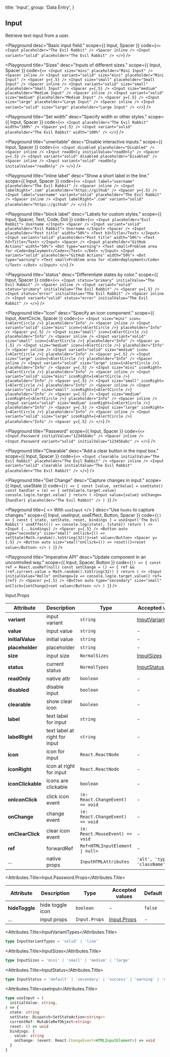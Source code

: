 
  title: 'Input',
  group: 'Data Entry',
}

## Input

Retrieve text input from a user.

<Playground
  desc="Basic input field."
  scope={{ Input, Spacer }}
  code={`
<>
  <Input placeholder="The Evil Rabbit" />
  <Spacer inline />
  <Input variant="solid" placeholder="The Evil Rabbit" />
</>
`}
/>

<Playground
  title="Sizes"
  desc="Inputs of different sizes."
  scope={{ Input, Spacer }}
  code={`
<>
  <Input size="mini" placeholder="Mini Input" />
  <Spacer inline />
  <Input variant="solid" size="mini" placeholder="Mini Input" />
  <Spacer y={.5} />
  <Input size="small" placeholder="Small Input" />
  <Spacer inline />
  <Input variant="solid" size="small" placeholder="Small Input" />
  <Spacer y={.5} />
  <Input size="medium" placeholder="Medium Input" />
  <Spacer inline />
  <Input variant="solid" size="medium" placeholder="Medium Input" />
  <Spacer y={.5} />
  <Input size="large" placeholder="Large Input" />
  <Spacer inline />
  <Input variant="solid" size="large" placeholder="Large Input" />
</>
`}
/>

<Playground
  title="Set width"
  desc="Specify width or other styles."
  scope={{ Input, Spacer }}
  code={`
<>
  <Input placeholder="The Evil Rabbit" width="100%" /> <Spacer y={.5} />
  <Input variant="solid" placeholder="The Evil Rabbit" width="100%" />
</>
`}
/>

<Playground
  title="unwritable"
  desc="Disable interactive inputs."
  scope={{ Input, Spacer }}
  code={`
<>
  <Input disabled placeholder="Disabled" />
  <Spacer inline />
  <Input readOnly initialValue="readOnly" />
  <Spacer y={.5} />
  <Input variant="solid" disabled placeholder="Disabled" />
  <Spacer inline />
  <Input variant="solid" readOnly initialValue="readOnly" />
</>
`}
/>

<Playground
  title="inline label"
  desc="Show a short label in the line."
  scope={{ Input, Spacer }}
  code={`
<>
  <Input label="username" placeholder="The Evil Rabbit" />
  <Spacer inline />
  <Input labelRight=".com" placeholder="https://github" />
  <Spacer y={.5} />
  <Input label="username" variant="solid" placeholder="The Evil Rabbit" />
  <Spacer inline />
  <Input labelRight=".com" variant="solid" placeholder="https://github" />
</>
`}
/>

<Playground
  title="block label"
  desc="Labels for custom styles."
  scope={{ Input, Spacer, Text, Code, Dot }}
  code={`
<>
  <Input placeholder="Evil Rabbit">
    Username
  </Input>
  <Spacer />
  <Input variant="solid" placeholder="Evil Rabbit">
    Username
  </Input>
  <Spacer />
  <Input placeholder="Post title" width="50%">
    <Text h3>Title</Text>
  </Input>
  <Input variant="solid" placeholder="Post title" width="50%">
    <Text h3>Title</Text>
  </Input>
  <Spacer />
  <Input placeholder="GitHub Actions" width="50%">
    <Dot type="warning">
      <Text small>Problem area for <Code>deployment</Code></Text>
    </Dot>
  </Input>
  <Input variant="solid" placeholder="GitHub Actions" width="50%">
    <Dot type="warning">
      <Text small>Problem area for <Code>deployment</Code></Text>
    </Dot>
  </Input>
</>
`}
/>

<Playground
  title="status"
  desc="Differentiate states by color."
  scope={{ Input, Spacer }}
  code={`
<>
  <Input status="primary" initialValue="The Evil Rabbit" />
  <Spacer inline />
  <Input variant="solid" status="primary" initialValue="The Evil Rabbit" />
  <Spacer y={.5} />
  <Input status="error" initialValue="The Evil Rabbit" />
  <Spacer inline />
  <Input variant="solid" status="error" initialValue="The Evil Rabbit" />
</>
`}
/>

<Playground
  title="Icon"
  desc="Specify an icon component."
  scope={{ Input, AlertCircle, Spacer }}
  code={`
<>
  <Input size="mini" icon={<AlertCircle />} placeholder="Info" />
  <Spacer inline />
  <Input variant="solid" size="mini" icon={<AlertCircle />} placeholder="Info" />
  <Spacer y={.5} />
  <Input size="small" icon={<AlertCircle />} placeholder="Info" />
  <Spacer inline />
  <Input variant="solid" size="small" icon={<AlertCircle />} placeholder="Info" />
  <Spacer y={.5} />
  <Input size="medium" icon={<AlertCircle />} placeholder="Info" />
  <Spacer inline />
  <Input variant="solid" size="medium" icon={<AlertCircle />} placeholder="Info" />
  <Spacer y={.5} />
  <Input size="large" icon={<AlertCircle />} placeholder="Info" />
  <Spacer inline />
  <Input variant="solid" size="large" icon={<AlertCircle />} placeholder="Info" />
  <Spacer y={.5} />
  <Input size="mini" iconRight={<AlertCircle />} placeholder="Info" />
  <Spacer inline />
  <Input variant="solid" size="mini" iconRight={<AlertCircle />} placeholder="Info" />
  <Spacer y={.5} />
  <Input size="small" iconRight={<AlertCircle />} placeholder="Info" />
  <Spacer inline />
  <Input variant="solid" size="small" iconRight={<AlertCircle />} placeholder="Info" />
  <Spacer y={.5} />
  <Input size="medium" iconRight={<AlertCircle />} placeholder="Info" />
  <Spacer inline />
  <Input variant="solid" size="medium" iconRight={<AlertCircle />} placeholder="Info" />
  <Spacer y={.5} />
  <Input size="large" iconRight={<AlertCircle />} placeholder="Info" />
  <Spacer inline />
  <Input variant="solid" size="large" iconRight={<AlertCircle />} placeholder="Info" />
  <Spacer y={.5} />
</>
`}
/>

<Playground
  title="Password"
  scope={{ Input, Spacer }}
  code={`
<>
  <Input.Password initialValue="123456abc" />
  <Spacer inline />
  <Input.Password variant="solid" initialValue="123456abc" />
</>
`}
/>

<Playground
  title="Clearable"
  desc="Add a clear button in the input box."
  scope={{ Input, Spacer }}
  code={`
<>
  <Input clearable initialValue="The Evil Rabbit" placeholder="The Evil Rabbit" />
  <Spacer inline />
  <Input variant="solid" clearable initialValue="The Evil Rabbit" placeholder="The Evil Rabbit" />
</>
`}
/>

<Playground
  title="Get Change"
  desc="Capture changes in input."
  scope={{ Input, useState }}
  code={`
() => {
  const [value, setValue] = useState()
  const handler = (e) => {
    setValue(e.target.value)
    console.log(e.target.value)
  }
  return (
    <Input value={value} onChange={handler} placeholder="The Evil Rabbit" />
  )
}
`}
/>

<Playground
  title={
    <>
      With <Code>useInput</Code>
    </>
  }
  desc="Use `hooks` to capture changes."
  scope={{ Input, useInput, useEffect, Button, Spacer }}
  code={`
() => {
  const { state, setState, reset, bindings } = useInput('The Evil Rabbit')
  useEffect(() => console.log(state), [state])
  return (
    <>
      <Input {...bindings} />
      <Spacer y={.5} />
      <Button auto type="secondary" size="small"
        onClick={() => setState(Math.random().toString(32))}>set value</Button>
      <Spacer y={.5} />
      <Button auto size="small"onClick={() => reset()}>reset value</Button>
    </>
  )
}
`}
/>

<Playground
  title="Imperative API"
  desc="Update component in an uncontrolled way."
  scope={{ Input, Spacer, Button }}
  code={`
() => {
  const ref = React.useRef(null)
  const setChange = () => {
    ref && (ref.current.value = Math.random().toString(32))
  }
  return (
    <>
      <Input initialValue="Hello" onChange={e => console.log(e.target.value)} ref={ref} />
      <Spacer y={.5} />
      <Button auto type="secondary" size="small"
        onClick={setChange}>set value</Button>
    </>
  )
}
`}
/>

<Attributes edit="/pages/en-us/components/input.mdx">
<Attributes.Title>Input.Props</Attributes.Title>

| Attribute         | Description                   | Type                                           | Accepted values                         |  Default  |
| ----------------- | ----------------------------- | ---------------------------------------------- | --------------------------------------- | --------- |
| **variant**       | input variant                 | `string`                                       | [InputVariantTypes](#inputvarianttypes) | `line`    |
| **value**         | input value                   | `string`                                       | -                                       | -         |
| **initialValue**  | initial value                 | `string`                                       | -                                       | -         |
| **placeholder**   | placeholder                   | `string`                                       | -                                       | -         |
| **size**          | input size                    | `NormalSizes`                                  | [InputSizes](#inputsizes)               | `medium`  |
| **status**        | current status                | `NormalTypes`                                  | [InputStatus](#inputstatus)             | `default` |
| **readOnly**      | native attr                   | `boolean`                                      | -                                       | `false`   |
| **disabled**      | disable input                 | `boolean`                                      | -                                       | `false`   |
| **clearable**     | show clear icon               | `boolean`                                      | -                                       | `false`   |
| **label**         | text label for input          | `string`                                       | -                                       | -         |
| **labelRight**    | text label at right for input | `string`                                       | -                                       | -         |
| **icon**          | icon for input                | `React.ReactNode`                              | -                                       | -         |
| **iconRight**     | icon at right for input       | `React.ReactNode`                              | -                                       | -         |
| **iconClickable** | icons are clickable           | `boolean`                                      | -                                       | `false`   |
| **onIconClick**   | click icon event              | `(e: React.ChangeEvent) => void`               | -                                       | -         |
| **onChange**      | change event                  | `(e: React.ChangeEvent) => void`               | -                                       | -         |
| **onClearClick**  | clear icon event              | `(e: React.MouseEvent) => void`                | -                                       | -         |
| **ref**           | forwardRef                    | <Code>Ref<HTMLInputElement &#124; null></Code> | -                                       | -         |
| ...               | native props                  | `InputHTMLAttributes`                          | `'alt', 'type', 'className', ...`       | -         |

<Attributes.Title>Input.Password.Props</Attributes.Title>

| Attribute      | Description      | Type          | Accepted values             | Default |
| -------------- | ---------------- | ------------- | --------------------------- | ------- |
| **hideToggle** | hide toggle icon | `boolean`     | -                           | `false` |
| ...            | input props      | `Input.Props` | [Input.Props](#input.props) | -       |

<Attributes.Title>InputVariantTypes</Attributes.Title>

```ts
type InputVariantTypes = 'solid' | 'line'
```

<Attributes.Title>InputSizes</Attributes.Title>

```ts
type InputSizes = 'mini' | 'small' | 'medium' | 'large'
```

<Attributes.Title>InputStatus</Attributes.Title>

```ts
type InputStatus = 'default' | 'secondary' | 'success' | 'warning' | 'error'
```

<Attributes.Title>useInput</Attributes.Title>

```ts
type useInput = (
  initialValue: string,
) => {
  state: string
  setState: Dispatch<SetStateAction<string>>
  currentRef: MutableRefObject<string>
  reset: () => void
  bindings: {
    value: string
    onChange: (event: React.ChangeEvent<HTMLInputElement>) => void
  }
}
```

</Attributes>

